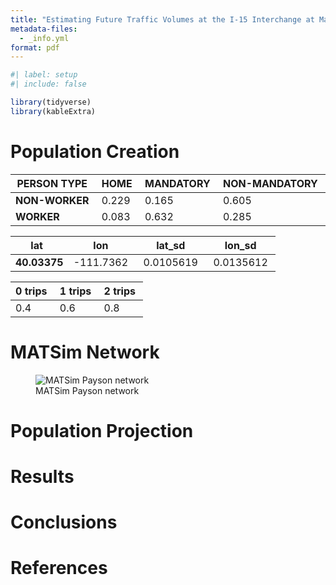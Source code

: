 ```yaml
---
title: "Estimating Future Traffic Volumes at the I-15 Interchange at Main Street in Payson, Utah"
metadata-files:
  - _info.yml
format: pdf
---
```


```r
#| label: setup
#| include: false

library(tidyverse)
library(kableExtra)

```

# Population Creation

| **PERSON TYPE**  | **HOME**  | **MANDATORY**  | **NON-MANDATORY**  |
|------------------|-----------|----------------|--------------------|
| **NON-WORKER**   | 0.229     | 0.165          | 0.605              |
| **WORKER**       | 0.083     | 0.632          | 0.285              |

| **lat**      | **lon**     | **lat_sd**   | **lon_sd**  |
|--------------|-------------|--------------|-------------|
| **40.03375** | -111.7362   | 0.0105619    | 0.0135612   |

| 0 trips  | 1 trips  | 2 trips  |
|----------|----------|----------|
| 0.4      | 0.6      | 0.8      |

# MATSim Network

![MATSim Payson network](matsim/Screenshot%202023-11-13%20at%2012.59.46%20PM.png "network")

# Population Projection

# Results

# Conclusions

# References

::: {#refs}
:::
